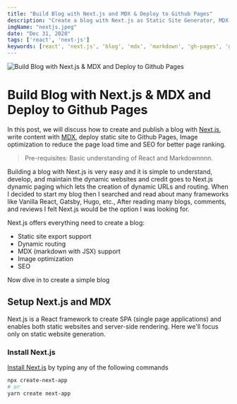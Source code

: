 ```yaml
---
title: "Build Blog with Next.js and MDX & Deploy to Github Pages"
description: "Create a blog with Next.js as Static Site Generator, MDX for writing content, Github Pages for deploying the static website. Also add SEO and Image optimization."
imgName: "nextjs.jpeg"
date: "Dec 31, 2020"
tags: ['react', 'next-js']
keywords: [react', 'next.js', 'blog', 'mdx', 'markdown', 'gh-pages', 'github-pages']
---
```


![Build Blog with Next.js & MDX and Deploy to Github Pages](nextjs.jpeg)

# Build Blog with Next.js & MDX and Deploy to Github Pages

In this post, we will discuss how to create and publish a blog with [Next.js](https://nextjs.org/), write content with [MDX](https://mdxjs.com/), deploy static site to Github Pages, Image optimization to reduce the page load time and SEO for better page ranking.

> Pre-requisites: Basic understanding of React and Markdownnnn. 

Building a blog with Next.js is very easy and it is simple to understand, develop, and maintain the dynamic websites and credit goes to Next.js dynamic paging which lets the creation of dynamic URLs and routing. When I decided to start my blog then I searched and read about many frameworks like Vanilla React, Gatsby, Hugo, etc., After reading many blogs, comments, and reviews I felt Next.js would be the option I was looking for. 

Next.js offers everything need to create a blog:
- Static site export support
- Dynamic routing
- MDX (markdown with JSX) support
- Image optimization
- SEO

Now dive in to create a simple blog

## Setup Next.js and MDX
Next.js is a React framework to create SPA (single page applications) and enables both static websites and server-side rendering. Here we'll focus only on static website generation.

### Install Next.js

[Install Next.js](https://nextjs.org/docs/getting-started#setup) by typing any of the following commands

```bash
npx create-next-app
# or
yarn create next-app
```
